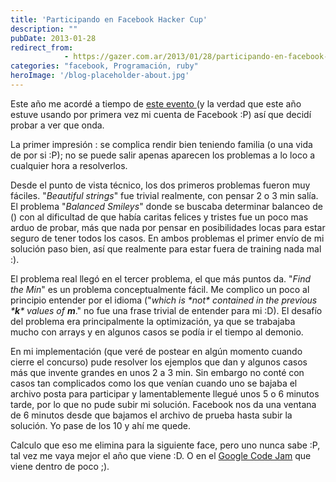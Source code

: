 ```yaml
---
title: 'Participando en Facebook Hacker Cup'
description: ""
pubDate: 2013-01-28
redirect_from: 
            - https://gazer.com.ar/2013/01/28/participando-en-facebook-hacker-cup/
categories: "facebook, Programación, ruby"
heroImage: '/blog-placeholder-about.jpg'
---
```

Este año me acordé a tiempo de [este evento ](https://www.facebook.com/hackercup)(y la verdad que este año estuve usando por primera vez mi cuenta de Facebook :P) así que decidí probar a ver que onda.

La primer impresión : se complica rendir bien teniendo familia (o una vida de por si :P); no se puede salir apenas aparecen los problemas a lo loco a cualquier hora a resolverlos.

Desde el punto de vista técnico, los dos primeros problemas fueron muy fáciles. "_Beautiful strings_" fue trivial realmente, con pensar 2 o 3 min salía. El problema "_Balanced Smileys_" donde se buscaba determinar balanceo de () con al dificultad de que había caritas felices y tristes fue un poco mas arduo de probar, más que nada por pensar en posibilidades locas para estar seguro de tener todos los casos. En ambos problemas el primer envío de mi solución paso bien, así que realmente para estar fuera de training nada mal :).

El problema real llegó en el tercer problema, el que más puntos da. "_Find the Min_" es un problema conceptualmente fácil. Me complico un poco al principio entender por el idioma ("_which is \*not\* contained in the previous \***k**\* values of **m**_." no fue una frase trivial de entender para mi :D). El desafío del problema era principalmente la optimización, ya que se trabajaba mucho con arrays y en algunos casos se podía ir el tiempo al demonio.

En mi implementación (que veré de postear en algún momento cuando cierre el concurso) pude resolver los ejemplos que dan y algunos casos más que invente grandes en unos 2 a 3 min. Sin embargo no conté con casos tan complicados como los que venían cuando uno se bajaba el archivo posta para participar y lamentablemente llegué unos 5 o 6 minutos tarde, por lo que no pude subir mi solución. Facebook nos da una ventana de 6 minutos desde que bajamos el archivo de prueba hasta subir la solución. Yo pase de los 10 y ahí me quede.

Calculo que eso me elimina para la siguiente face, pero uno nunca sabe :P, tal vez me vaya mejor el año que viene :D. O en el [Google Code Jam](http://code.google.com/codejam/) que viene dentro de poco ;).
